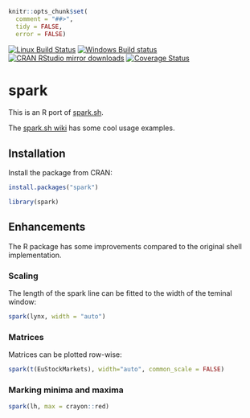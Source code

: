 
```r
knitr::opts_chunk$set(
  comment = "##>",
  tidy = FALSE,
  error = FALSE)
```

[![Linux Build Status](https://travis-ci.org/gaborcsardi/spark.svg?branch=master)](https://travis-ci.org/gaborcsardi/spark)
[![Windows Build status](https://ci.appveyor.com/api/projects/status/github/gaborcsardi/spark?svg=true)](https://ci.appveyor.com/project/gaborcsardi/spark)
[![CRAN RStudio mirror downloads](http://cranlogs.r-pkg.org/badges/spark)](http://cran.r-project.org/web/packages/spark/index.html)
[![Coverage Status](https://img.shields.io/codecov/c/github/gaborcsardi/spark/master.svg)](https://codecov.io/github/gaborcsardi/spark?branch=master)

# spark

This is an R port of [spark.sh](https://github.com/holman/spark).

The [spark.sh wiki](https://github.com/holman/spark/wiki/Wicked-Cool-Usage)
has some cool usage examples.

## Installation

Install the package from CRAN:

```r
install.packages("spark")
```

```r
library(spark)
```

## Enhancements

The R package has some improvements compared to the original shell implementation.

### Scaling

The length of the spark line can be fitted to the width of the teminal window:

```r
spark(lynx, width = "auto")
```

### Matrices

Matrices can be plotted row-wise:

```r
spark(t(EuStockMarkets), width="auto", common_scale = FALSE)
```

### Marking minima and maxima

```r
spark(lh, max = crayon::red)
```

